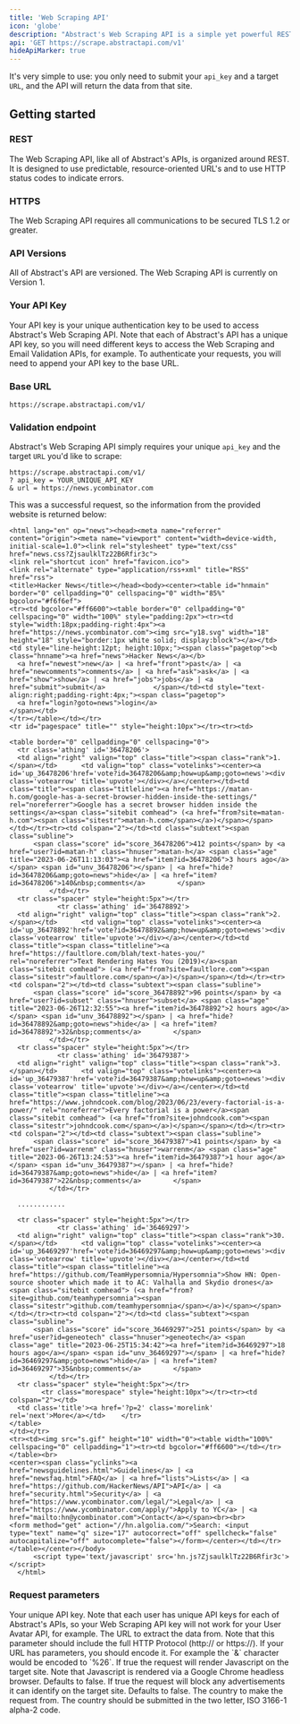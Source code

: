 ```yaml
---
title: 'Web Scraping API'
icon: 'globe'
description: "Abstract's Web Scraping API is a simple yet powerful REST API that is used to extract data from a given URL. To make a request, you simply include the target URL and your API key, and Abstract's API will return the data from that site."
api: 'GET https://scrape.abstractapi.com/v1'
hideApiMarker: true
---
```


It's very simple to use: you only need to submit your `api_key` and a target `URL`, and the API will return the data from that site.

## Getting started

### REST

The Web Scraping API, like all of Abstract's APIs, is organized around REST. It is designed to use predictable, resource-oriented URL's and to use HTTP status codes to indicate errors.

### HTTPS

The Web Scraping API requires all communications to be secured TLS 1.2 or greater.

### API Versions

All of Abstract's API are versioned. The Web Scraping API is currently on Version 1.

### Your API Key

Your API key is your unique authentication key to be used to access Abstract's Web Scraping API. Note that each of Abstract's API has a unique API key, so you will need different keys to access the Web Scraping and Email Validation APIs, for example. To authenticate your requests, you will need to append your API key to the base URL.

### Base URL

```
https://scrape.abstractapi.com/v1/
```

### Validation endpoint

Abstract's Web Scraping API simply requires your unique `api_key` and the target `URL` you'd like to scrape:

```
https://scrape.abstractapi.com/v1/
? api_key = YOUR_UNIQUE_API_KEY
& url = https://news.ycombinator.com
```

This was a successful request, so the information from the provided website is returned below:

<ResponseExample>

```
<html lang="en" op="news"><head><meta name="referrer" content="origin"><meta name="viewport" content="width=device-width, initial-scale=1.0"><link rel="stylesheet" type="text/css" href="news.css?ZjsaulklTz22B6Rfir3c">
<link rel="shortcut icon" href="favicon.ico">
<link rel="alternate" type="application/rss+xml" title="RSS" href="rss">
<title>Hacker News</title></head><body><center><table id="hnmain" border="0" cellpadding="0" cellspacing="0" width="85%" bgcolor="#f6f6ef">
<tr><td bgcolor="#ff6600"><table border="0" cellpadding="0" cellspacing="0" width="100%" style="padding:2px"><tr><td style="width:18px;padding-right:4px"><a href="https://news.ycombinator.com"><img src="y18.svg" width="18" height="18" style="border:1px white solid; display:block"></a></td>
<td style="line-height:12pt; height:10px;"><span class="pagetop"><b class="hnname"><a href="news">Hacker News</a></b>
  <a href="newest">new</a> | <a href="front">past</a> | <a href="newcomments">comments</a> | <a href="ask">ask</a> | <a href="show">show</a> | <a href="jobs">jobs</a> | <a href="submit">submit</a>            </span></td><td style="text-align:right;padding-right:4px;"><span class="pagetop">
  <a href="login?goto=news">login</a>
</span></td>
</tr></table></td></tr>
<tr id="pagespace" title="" style="height:10px"></tr><tr><td>

<table border="0" cellpadding="0" cellspacing="0">
  <tr class='athing' id='36478206'>
  <td align="right" valign="top" class="title"><span class="rank">1.</span></td>      <td valign="top" class="votelinks"><center><a id='up_36478206'href='vote?id=36478206&amp;how=up&amp;goto=news'><div class='votearrow' title='upvote'></div></a></center></td><td class="title"><span class="titleline"><a href="https://matan-h.com/google-has-a-secret-browser-hidden-inside-the-settings/" rel="noreferrer">Google has a secret browser hidden inside the settings</a><span class="sitebit comhead"> (<a href="from?site=matan-h.com"><span class="sitestr">matan-h.com</span></a>)</span></span></td></tr><tr><td colspan="2"></td><td class="subtext"><span class="subline">
      <span class="score" id="score_36478206">412 points</span> by <a href="user?id=matan-h" class="hnuser">matan-h</a> <span class="age" title="2023-06-26T11:13:03"><a href="item?id=36478206">3 hours ago</a></span> <span id="unv_36478206"></span> | <a href="hide?id=36478206&amp;goto=news">hide</a> | <a href="item?id=36478206">140&nbsp;comments</a>        </span>
          </td></tr>
  <tr class="spacer" style="height:5px"></tr>
            <tr class='athing' id='36478892'>
  <td align="right" valign="top" class="title"><span class="rank">2.</span></td>      <td valign="top" class="votelinks"><center><a id='up_36478892'href='vote?id=36478892&amp;how=up&amp;goto=news'><div class='votearrow' title='upvote'></div></a></center></td><td class="title"><span class="titleline"><a href="https://faultlore.com/blah/text-hates-you/" rel="noreferrer">Text Rendering Hates You (2019)</a><span class="sitebit comhead"> (<a href="from?site=faultlore.com"><span class="sitestr">faultlore.com</span></a>)</span></span></td></tr><tr><td colspan="2"></td><td class="subtext"><span class="subline">
      <span class="score" id="score_36478892">96 points</span> by <a href="user?id=subset" class="hnuser">subset</a> <span class="age" title="2023-06-26T12:32:55"><a href="item?id=36478892">2 hours ago</a></span> <span id="unv_36478892"></span> | <a href="hide?id=36478892&amp;goto=news">hide</a> | <a href="item?id=36478892">32&nbsp;comments</a>        </span>
          </td></tr>
  <tr class="spacer" style="height:5px"></tr>
            <tr class='athing' id='36479387'>
  <td align="right" valign="top" class="title"><span class="rank">3.</span></td>      <td valign="top" class="votelinks"><center><a id='up_36479387'href='vote?id=36479387&amp;how=up&amp;goto=news'><div class='votearrow' title='upvote'></div></a></center></td><td class="title"><span class="titleline"><a href="https://www.johndcook.com/blog/2023/06/23/every-factorial-is-a-power/" rel="noreferrer">Every factorial is a power</a><span class="sitebit comhead"> (<a href="from?site=johndcook.com"><span class="sitestr">johndcook.com</span></a>)</span></span></td></tr><tr><td colspan="2"></td><td class="subtext"><span class="subline">
      <span class="score" id="score_36479387">41 points</span> by <a href="user?id=warrenm" class="hnuser">warrenm</a> <span class="age" title="2023-06-26T13:24:53"><a href="item?id=36479387">1 hour ago</a></span> <span id="unv_36479387"></span> | <a href="hide?id=36479387&amp;goto=news">hide</a> | <a href="item?id=36479387">22&nbsp;comments</a>        </span>
          </td></tr>
  
  ............

  <tr class="spacer" style="height:5px"></tr>
            <tr class='athing' id='36469297'>
  <td align="right" valign="top" class="title"><span class="rank">30.</span></td>      <td valign="top" class="votelinks"><center><a id='up_36469297'href='vote?id=36469297&amp;how=up&amp;goto=news'><div class='votearrow' title='upvote'></div></a></center></td><td class="title"><span class="titleline"><a href="https://github.com/TeamHypersomnia/Hypersomnia">Show HN: Open-source shooter which made it to AC: Valhalla and Skydio drones</a><span class="sitebit comhead"> (<a href="from?site=github.com/teamhypersomnia"><span class="sitestr">github.com/teamhypersomnia</span></a>)</span></span></td></tr><tr><td colspan="2"></td><td class="subtext"><span class="subline">
      <span class="score" id="score_36469297">251 points</span> by <a href="user?id=geneotech" class="hnuser">geneotech</a> <span class="age" title="2023-06-25T15:34:42"><a href="item?id=36469297">18 hours ago</a></span> <span id="unv_36469297"></span> | <a href="hide?id=36469297&amp;goto=news">hide</a> | <a href="item?id=36469297">35&nbsp;comments</a>        </span>
          </td></tr>
  <tr class="spacer" style="height:5px"></tr>
        <tr class="morespace" style="height:10px"></tr><tr><td colspan="2"></td>
  <td class='title'><a href='?p=2' class='morelink' rel='next'>More</a></td>    </tr>
</table>
</td></tr>
<tr><td><img src="s.gif" height="10" width="0"><table width="100%" cellspacing="0" cellpadding="1"><tr><td bgcolor="#ff6600"></td></tr></table><br>
<center><span class="yclinks"><a href="newsguidelines.html">Guidelines</a> | <a href="newsfaq.html">FAQ</a> | <a href="lists">Lists</a> | <a href="https://github.com/HackerNews/API">API</a> | <a href="security.html">Security</a> | <a href="https://www.ycombinator.com/legal/">Legal</a> | <a href="https://www.ycombinator.com/apply/">Apply to YC</a> | <a href="mailto:hn@ycombinator.com">Contact</a></span><br><br>
<form method="get" action="//hn.algolia.com/">Search: <input type="text" name="q" size="17" autocorrect="off" spellcheck="false" autocapitalize="off" autocomplete="false"></form></center></td></tr>      </table></center></body>
      <script type='text/javascript' src='hn.js?ZjsaulklTz22B6Rfir3c'></script>
  </html>
```

</ResponseExample>

### Request parameters

<ParamField query="api_key" type="String" required>
  Your unique API key. Note that each user has unique API keys for each of Abstract's APIs, so your Web Scraping API key will not work for your User Avatar API, for example.
</ParamField>

<ParamField query="url" type="String" required>
  The URL to extract the data from. Note that this parameter should include the full HTTP Protocol (http:// or https://). If your URL has parameters, you should encode it. For example the `&` character would be encoded to `%26`.
</ParamField>

<ParamField query="render_js" type="Boolean">
  If true the request will render Javascript on the target site. Note that Javascript is rendered via a Google Chrome headless browser. Defaults to false.
</ParamField>

<ParamField query="block_ads" type="Boolean">
  If true the request will block any advertisements it can identify on the target site. Defaults to false.
</ParamField>

<ParamField query="proxy_country" type="String">
  The country to make the request from. The country should be submitted in the two letter, ISO 3166-1 alpha-2 code.
</ParamField>